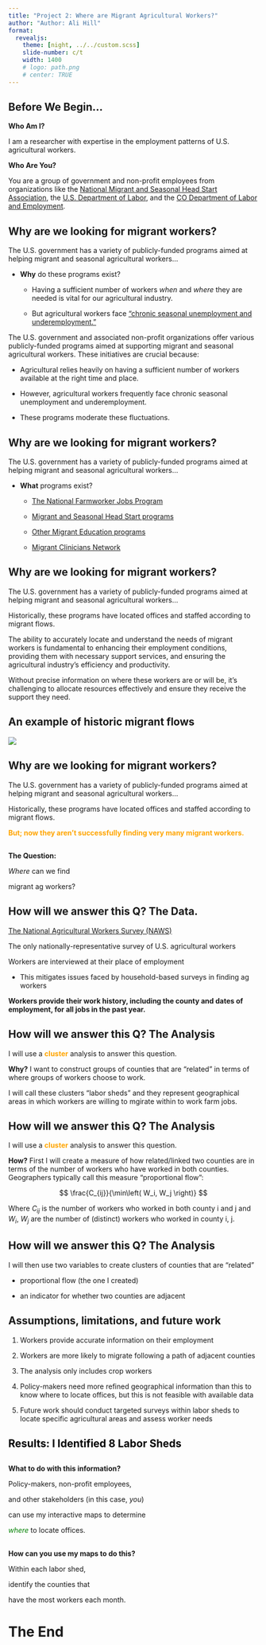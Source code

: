 ```yaml
---
title: "Project 2: Where are Migrant Agricultural Workers?"
author: "Author: Ali Hill"
format: 
  revealjs:
    theme: [night, ../../custom.scss]
    slide-number: c/t
    width: 1400
    # logo: path.png
    # center: TRUE
---
```


## Before We Begin...

**Who Am I?** 

I am a researcher with expertise in the employment patterns of U.S. agricultural workers.

**Who Are You?** 

You are a group of government and non-profit employees from organizations like the [National Migrant and Seasonal Head Start Association](https://nmshsa.org), the [U.S. Department of Labor](https://www.dol.gov/general/topic/training/migrantfarmworkers), and the [CO Department of Labor and Employment](https://cdle.colorado.gov/jobs-training/find-a-job/migrant-seasonal-farmworkers).

## Why are we looking for migrant workers?

The U.S. government has a variety of publicly-funded programs aimed at helping migrant and seasonal agricultural workers...

- **Why** do these programs exist? 
  
  - Having a sufficient number of workers *when* and *where* they are needed is vital for our agricultural industry.

  - But agricultural workers face ["chronic seasonal unemployment and underemployment."](https://www.dol.gov/general/topic/training/migrantfarmworkers)

::: {.notes}
The U.S. government and associated non-profit organizations offer various publicly-funded programs aimed at supporting migrant and seasonal agricultural workers. These initiatives are crucial because:

- Agricultural relies heavily on having a sufficient number of workers available at the right time and place. 

- However, agricultural workers frequently face chronic seasonal unemployment and underemployment.

- These programs moderate these fluctuations.
:::

## Why are we looking for migrant workers?

The U.S. government has a variety of publicly-funded programs aimed at helping migrant and seasonal agricultural workers...

- **What** programs exist?

  - [The National Farmworker Jobs Program](https://www.dol.gov/agencies/eta/agriculture)

  - [Migrant and Seasonal Head Start programs](https://nmshsa.org/mshs-programs)

  - [Other Migrant Education programs](https://oese.ed.gov/offices/office-of-migrant-education/)

  - [Migrant Clinicians Network](https://www.migrantclinician.org)

## Why are we looking for migrant workers?

The U.S. government has a variety of publicly-funded programs aimed at helping migrant and seasonal agricultural workers...

Historically, these programs have located offices and staffed according to migrant flows.

::: {.notes}
The ability to accurately locate and understand the needs of migrant workers is fundamental to enhancing their employment conditions, providing them with necessary support services, and ensuring the agricultural industry's efficiency and productivity. 

Without precise information on where these workers are or will be, it's challenging to allocate resources effectively and ensure they receive the support they need.
:::


## An example of historic migrant flows

![](includes/historic_flows.png){fig-align="center"}

## Why are we looking for migrant workers?

The U.S. government has a variety of publicly-funded programs aimed at helping migrant and seasonal agricultural workers...

Historically, these programs have located offices and staffed according to migrant flows.

<span style="color:orange;">**But; now they aren't successfully finding very many migrant workers.**</span>

## 
::: {.r-fit-text}
**The Question:** 

<!--*Where* and *when* can we--> 
*Where* can we find

migrant ag workers?
:::

## How will we answer this Q? The Data.

[The National Agricultural Workers Survey (NAWS)](https://www.dol.gov/agencies/eta/national-agricultural-workers-survey)

The only nationally-representative survey of U.S. agricultural workers

Workers are interviewed at their place of employment

  - This mitigates issues faced by household-based surveys in finding ag workers

**Workers provide their work history, including the county and dates of employment, for all jobs in the past year.**

## {background-image="includes/naws_grid.png"}

## How will we answer this Q? The Analysis

I will use a <span style="color:orange;">**cluster**</span> analysis to answer this question.

**Why?** I want to construct groups of counties that are "related" in terms of where groups of workers choose to work. 

I will call these clusters "labor sheds" and they represent geographical areas in which workers are willing to mgirate within to work farm jobs.

## How will we answer this Q? The Analysis

I will use a <span style="color:orange;">**cluster**</span> analysis to answer this question.

**How?** First I will create a measure of how related/linked two counties are in terms of the number of workers who have worked in both counties. Geographers typically call this measure "proportional flow":

$$
\frac{C_{ij}}{\min\left( W_i, W_j \right)}
$$

Where $C_{ij}$ is the number of workers who worked in both county i and j and $W_i$, $W_j$ are the number of (distinct) workers who worked in county i, j.

## {background-image="includes/wi.png" background-size="contain"}

## 

<section data-background-iframe="https://public.tableau.com/views/prop_flow_ex/monterey_full_sample_flow_1?:language=en-US&:showVizHome=no&:embed=true"
          data-background-interactive>
</section>


## How will we answer this Q? The Analysis

I will then use two variables to create clusters of counties that are "related"

  - proportional flow (the one I created) 

  - an indicator for whether two counties are adjacent

<!--
Finally, I will use information on the timing of employment to... 

  - understand when workers are working within each county 

  - assess whether workers within each cluster find year-round employment
-->

## Assumptions, limitations, and future work

::: {.incremental}
1. Workers provide accurate information on their employment

2. Workers are more likely to migrate following a path of adjacent counties

3. The analysis only includes crop workers

4. Policy-makers need more refined geographical information than this to know where to locate offices, but this is not feasible with available data

5. Future work should conduct targeted surveys within labor sheds to locate specific agricultural areas and assess worker needs
:::

## <span style="color:black;">Results: I Identified 8 Labor Sheds</span>  {background-image="includes/sheds.png" background-size="contain"}

## 

<section data-background-iframe="https://public.tableau.com/views/FinalLaborSheds/2LaborSheds?:language=en-US&:showVizHome=no&:embed=true"
          data-background-interactive>
</section>



## 
::: {.r-fit-text}
**What to do with this information?** 

Policy-makers, non-profit employees, 

and other stakeholders (in this case, *you*) 

can use my interactive maps to determine 

<span style="color:green;">*where*</span> to locate offices.
<!--
<span style="color:green;">*where*</span> to locate offices and <span style="color:green;">*when*</span> to staff them.
-->
:::


## 
::: {.r-fit-text}
**How can you use my maps to do this?** 

Within each labor shed, 

identify the counties that 

have the most workers each month.
:::

## {background-image="includes/how_ex.png" background-size="contain"} 

# The End
<!--
# Thank you! Plz give me an A
-->
